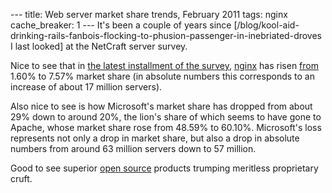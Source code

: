 ---
title: Web server market share trends, February 2011
tags: nginx
cache_breaker: 1
---
It's been a couple of years since [/blog/kool-aid-drinking-rails-fanbois-flocking-to-phusion-passenger-in-inebriated-droves I last looked] at the NetCraft server survey.

Nice to see that in [http://news.netcraft.com/archives/2011/02/15/february-2011-web-server-survey.html the latest installment of the survey], [[nginx]] has risen  [http://news.netcraft.com/archives/2009/02/18/february_2009_web_server_survey.html from] 1.60% to 7.57% market share (in absolute numbers this corresponds to an increase of about 17 million servers).

Also nice to see is how Microsoft's market share has dropped from about 29% down to around 20%, the lion's share of which seems to have gone to Apache, whose market share rose from 48.59% to 60.10%. Microsoft's loss represents not only a drop in market share, but also a drop in absolute numbers from around 63 million servers down to 57 million.

Good to see superior [[open source]] products trumping meritless proprietary cruft.
